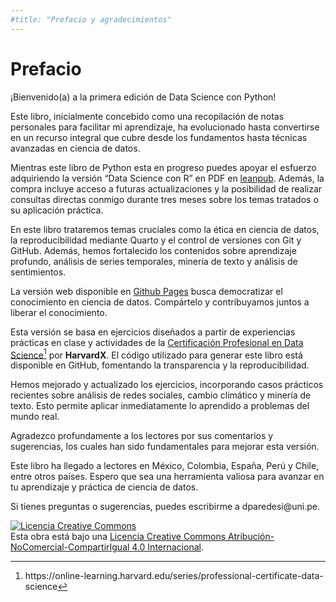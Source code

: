 ```yaml
---
#title: "Prefacio y agradecimientos"
---
```


# Prefacio {.unnumbered}

¡Bienvenido(a) a la primera edición de Data Science con Python!

Este libro, inicialmente concebido como una recopilación de notas personales para facilitar mi aprendizaje, ha evolucionado hasta convertirse en un recurso integral que cubre desde los fundamentos hasta técnicas avanzadas en ciencia de datos.

Mientras este libro de Python esta en progreso puedes apoyar el esfuerzo adquiriendo la versión "Data Science con R" en PDF en [leanpub](https://leanpub.com/dataScienceConR/). Además, la compra incluye acceso a futuras actualizaciones y la posibilidad de realizar consultas directas conmigo durante tres meses sobre los temas tratados o su aplicación práctica.

En este libro trataremos temas cruciales como la ética en ciencia de datos, la reproducibilidad mediante Quarto y el control de versiones con Git y GitHub. Además, hemos fortalecido los contenidos sobre aprendizaje profundo, análisis de series temporales, minería de texto y análisis de sentimientos.

La versión web disponible en [Github Pages](https://dparedesi.github.io/libro-DS-con-Python/) busca democratizar el conocimiento en ciencia de datos. Compártelo y contribuyamos juntos a liberar el conocimiento.

Esta versión se basa en ejercicios diseñados a partir de experiencias prácticas en clase y actividades de la [Certificación Profesional en Data Science](https://online-learning.harvard.edu/series/professional-certificate-data-science)[^1] por **HarvardX**. El código utilizado para generar este libro está disponible en GitHub, fomentando la transparencia y la reproducibilidad.

[^1]: https://online-learning.harvard.edu/series/professional-certificate-data-science

Hemos mejorado y actualizado los ejercicios, incorporando casos prácticos recientes sobre análisis de redes sociales, cambio climático y minería de texto. Esto permite aplicar inmediatamente lo aprendido a problemas del mundo real.

Agradezco profundamente a los lectores por sus comentarios y sugerencias, los cuales han sido fundamentales para mejorar esta versión.

Este libro ha llegado a lectores en México, Colombia, España, Perú y Chile, entre otros países. Espero que sea una herramienta valiosa para avanzar en tu aprendizaje y práctica de ciencia de datos.

Si tienes preguntas o sugerencias, puedes escribirme a dparedesi\@uni.pe.

<a rel="license" href="http://creativecommons.org/licenses/by-nc-sa/4.0/"><img src="https://i.creativecommons.org/l/by-nc-sa/4.0/88x31.png" alt="Licencia Creative Commons" style="border-width:0"/></a><br />Esta obra está bajo una <a rel="license" href="http://creativecommons.org/licenses/by-nc-sa/4.0/">Licencia Creative Commons Atribución-NoComercial-CompartirIgual 4.0 Internacional</a>.
